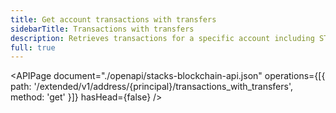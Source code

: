 ```yaml
---
title: Get account transactions with transfers
sidebarTitle: Transactions with transfers
description: Retrieves transactions for a specific account including STX transfers for each transaction.
full: true
---
```


<APIPage
  document="./openapi/stacks-blockchain-api.json"
  operations={[{ path: '/extended/v1/address/{principal}/transactions_with_transfers', method: 'get' }]}
  hasHead={false}
/>
